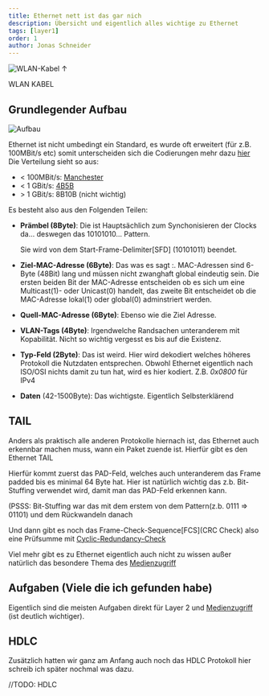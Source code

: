 ```yaml
---
title: Ethernet nett ist das gar nich
description: Übersicht und eigentlich alles wichtige zu Ethernet
tags: [layer1]
order: 1
author: Jonas Schneider
---
```


![WLAN-Kabel](https://media2.giphy.com/media/v1.Y2lkPTc5MGI3NjExNGl4bWd6cHQzN3hvcTJoaTBwc3Q3em9mb2pqb3Jlanp0eHI5NWptNCZlcD12MV9pbnRlcm5hbF9naWZfYnlfaWQmY3Q9Zw/5aY2MOdRZ2y8kQfIHH/giphy.gif)
$\uparrow$

WLAN KABEL

## Grundlegender Aufbau

![Aufbau](https://upload.wikimedia.org/wikipedia/commons/thumb/a/aa/Ethernetpaket.svg/800px-Ethernetpaket.svg.png)

Ethernet ist nicht umbedingt ein Standard, es wurde oft erweitert (für z.B. 100MBit/s etc) somit unterscheiden sich die Codierungen mehr dazu [hier](/syscom/teachings/machester-werwillnachmanchaster)
Die Verteilung sieht so aus:

- < 100MBit/s: [Manchester](/syscom/teachings/machester-werwillnachmanchaster##Manchaster)
- < 1 GBit/s: [4B5B](/syscom/teachings/machester-werwillnachmanchaster##4B5B)
- \> 1 GBit/s: 8B10B (nicht wichtig)

Es besteht also aus den Folgenden Teilen:

- **Prämbel (8Byte)**:
  Die ist Hauptsächlich zum Synchonisieren der Clocks da... deswegen das 10101010... Pattern.

  Sie wird von dem Start-Frame-Delimiter[SFD] (10101011) beendet.

- **Ziel-MAC-Adresse (6Byte)**:
  Das was es sagt :\. MAC-Adressen sind 6-Byte (48Bit) lang und müssen nicht zwanghaft global eindeutig sein. Die ersten beiden Bit der MAC-Adresse entscheiden
  ob es sich um eine Multicast(1)- oder Unicast(0) handelt, das zweite Bit entscheidet ob die MAC-Adresse lokal(1) oder global(0) adminstriert werden.

- **Quell-MAC-Adresse (6Byte)**:
  Ebenso wie die Ziel Adresse.

- **VLAN-Tags (4Byte)**:
  Irgendwelche Randsachen unteranderem mit Kopabilität. Nicht so wichtig vergesst es bis auf die Existenz.

- **Typ-Feld (2Byte)**:
  Das ist weird. Hier wird dekodiert welches höheres Protokoll die Nutzdaten entsprechen. Obwohl Ethernet eigentlich nach ISO/OSI nichts damit zu tun hat, wird es hier kodiert. Z.B. _0x0800_ für IPv4

- **Daten** (42-1500Byte):
  Das wichtigste. Eigentlich Selbsterklärend

## **TAIL**

Anders als praktisch alle anderen Protokolle hiernach ist, das Ethernet auch erkennbar machen muss, wann ein Paket zuende ist. Hierfür gibt es den Ethernet TAIL

Hierfür kommt zuerst das PAD-Feld, welches auch unteranderem das Frame padded bis es minimal 64 Byte hat. Hier ist natürlich wichtig das z.b. Bit-Stuffing verwendet wird, damit man das PAD-Feld erkennen kann.

  (PSSS: Bit-Stuffing war das mit dem erstem von dem Pattern(z.b. 0111 =>
  01101) und dem Rückwandeln danach

Und dann gibt es noch das Frame-Check-Sequence[FCS](CRC Check) also eine Prüfsumme mit [Cyclic-Redundancy-Check](https://de.wikipedia.org/wiki/Zyklische_Redundanzpr%C3%BCfung)

Viel mehr gibt es zu Ethernet eigentlich auch nicht zu wissen außer natürlich das besondere Thema des [Medienzugriff](/syscom/studium/teachings/halt-haltmaldeinefressebitte)

## Aufgaben (Viele die ich gefunden habe)

Eigentlich sind die meisten Aufgaben direkt für Layer 2 und [Medienzugriff](/syscom/studium/teachings/halt-haltmaldeinefressebitte#Aufgaben) (ist deutlich wichtiger).

## HDLC

Zusätzlich hatten wir ganz am Anfang auch noch das HDLC Protokoll hier schreib ich später nochmal was dazu.

//TODO: HDLC
